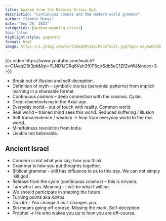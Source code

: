 ```yaml
---
title: Awaken from the Meaning Crisis Ep3.
description: "Continuous cosmos and the modern world grammar"
author: "Jimmie Munyi"
date: 'Sep 25, 2022'
categories: [awaken-meaning-crisis]
toc: false
highlight-style: pygments
format: html
image: https://i.ytimg.com/vi/C1AaqD8t3pk/hqdefault.jpg?sqp=-oaymwEbCKgBEF5IVfKriqkDDggBFQAAiEIYAXABwAEG&rs=AOn4CLA3iJwEV4ZjDh8qoEWhoPHtZ_zT3Q
---
```


{{< video https://www.youtube.com/watch?v=C1AaqD8t3pk&list=PLND1JCRq8Vuh3f0P5qjrSdb5eC1ZfZwWJ&index=3 >}}

- Break out of illusion and self-deception.
- Definition of myth – symbolic stories (perennial patterns) from implicit learning in a shareable format.
- Continuous cosmos – deep connection with the cosmos. Cycle.
- Great disembodying in the Axial age.
- Everyday world – out of touch with reality. Common world.
- Real world – trained mind sees this world. Reduced suffering / illusion
- Self transcendence / wisdom → leap from everyday world to the real world.
- Mindfulness revolution from India.
- Livable not believable.

## Ancient Israel
 - Concern is not what you say; how you think.
 - Grammar is how you put thoughts together.
 - Biblical grammar - still has influence to us to this day. We can not simply 'kill god'. 
 - Release from the cycle (continuous cosmos) – this is nirvana.
 - I am who I am. Meaning - I will be what I will be.
 - We should participate in shaping the future.
 - Turning points aka *Kairos*
 - *Da-ath* - You change it as it changes you.
 - Sin means going off-course. Missing the mark. Self-deception.
 - Prophet → He who wakes you up to how you are off-course.
